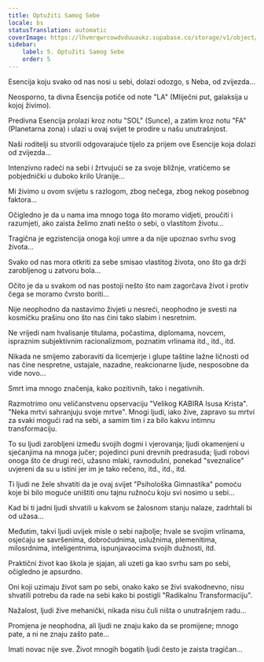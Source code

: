 ```yaml
---
title: Optužiti Samog Sebe
locale: bs
statusTranslation: automatic
coverImage: https://lhvmrqwrcowdvduuaukz.supabase.co/storage/v1/object/public/strapi-uploads/small_cover-tratado-de-psicologia-revolucionaria.webp-5e15e1cec4e0ebebcde5d7fc7565d8fd.webp
sidebar:
    label: 5. Optužiti Samog Sebe
    order: 5
---
```

Esencija koju svako od nas nosi u sebi, dolazi odozgo, s Neba, od zvijezda...

Neosporno, ta divna Esencija potiče od note "LA" (Mliječni put, galaksija u kojoj živimo).

Predivna Esencija prolazi kroz notu "SOL" (Sunce), a zatim kroz notu "FA" (Planetarna zona) i ulazi u ovaj svijet te prodire u našu unutrašnjost.

Naši roditelji su stvorili odgovarajuće tijelo za prijem ove Esencije koja dolazi od zvijezda...

Intenzivno radeći na sebi i žrtvujući se za svoje bližnje, vratićemo se pobjednički u duboko krilo Uranije...

Mi živimo u ovom svijetu s razlogom, zbog nečega, zbog nekog posebnog faktora...

Očigledno je da u nama ima mnogo toga što moramo vidjeti, proučiti i razumjeti, ako zaista želimo znati nešto o sebi, o vlastitom životu...

Tragična je egzistencija onoga koji umre a da nije upoznao svrhu svog života...

Svako od nas mora otkriti za sebe smisao vlastitog života, ono što ga drži zarobljenog u zatvoru bola...

Očito je da u svakom od nas postoji nešto što nam zagorčava život i protiv čega se moramo čvrsto boriti...

Nije neophodno da nastavimo živjeti u nesreći, neophodno je svesti na kosmičku prašinu ono što nas čini tako slabim i nesretnim.

Ne vrijedi nam hvalisanje titulama, počastima, diplomama, novcem, ispraznim subjektivnim racionalizmom, poznatim vrlinama itd., itd., itd.

Nikada ne smijemo zaboraviti da licemjerje i glupe taštine lažne ličnosti od nas čine nespretne, ustajale, nazadne, reakcionarne ljude, nesposobne da vide novo...

Smrt ima mnogo značenja, kako pozitivnih, tako i negativnih.

Razmotrimo onu veličanstvenu opservaciju "Velikog KABIRA Isusa Krista". "Neka mrtvi sahranjuju svoje mrtve". Mnogi ljudi, iako žive, zapravo su mrtvi za svaki mogući rad na sebi, a samim tim i za bilo kakvu intimnu transformaciju.

To su ljudi zarobljeni između svojih dogmi i vjerovanja; ljudi okamenjeni u sjećanjima na mnoga jučer; pojedinci puni drevnih predrasuda; ljudi robovi onoga što će drugi reći, užasno mlaki, ravnodušni, ponekad "sveznalice" uvjereni da su u istini jer im je tako rečeno, itd., itd., itd.

Ti ljudi ne žele shvatiti da je ovaj svijet "Psihološka Gimnastika" pomoću koje bi bilo moguće uništiti onu tajnu ružnoću koju svi nosimo u sebi...

Kad bi ti jadni ljudi shvatili u kakvom se žalosnom stanju nalaze, zadrhtali bi od užasa...

Međutim, takvi ljudi uvijek misle o sebi najbolje; hvale se svojim vrlinama, osjećaju se savršenima, dobroćudnima, uslužnima, plemenitima, milosrdnima, inteligentnima, ispunjavaocima svojih dužnosti, itd.

Praktični život kao škola je sjajan, ali uzeti ga kao svrhu sam po sebi, očigledno je apsurdno.

Oni koji uzimaju život sam po sebi, onako kako se živi svakodnevno, nisu shvatili potrebu da rade na sebi kako bi postigli "Radikalnu Transformaciju".

Nažalost, ljudi žive mehanički, nikada nisu čuli ništa o unutrašnjem radu...

Promjena je neophodna, ali ljudi ne znaju kako da se promijene; mnogo pate, a ni ne znaju zašto pate...

Imati novac nije sve. Život mnogih bogatih ljudi često je zaista tragičan...

